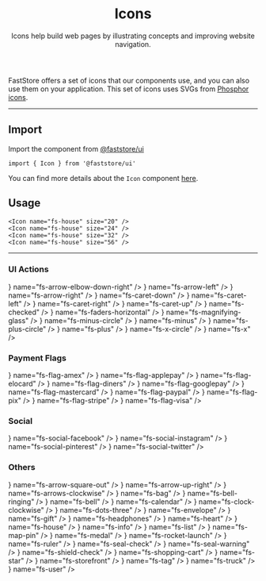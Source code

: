 
<header>

# Icons

Icons help build web pages by illustrating concepts and improving website navigation.

</header>

FastStore offers a set of icons that our components use, and you can also use them on your application. This set of icons uses SVGs from [Phosphor icons](https://phosphoricons.com/).

---

## Import

Import the component from [@faststore/ui](/../components)

```tsx copy
import { Icon } from '@faststore/ui'
```

You can find more details about the `Icon` component [here](/components/atoms/icon).

## Usage

<OverviewSection>
  <Icon name="fs-house" size="20" />
  <Icon name="fs-house" size="24" />
  <Icon name="fs-house" size="32" />
  <Icon name="fs-house" size="56" />
</OverviewSection>

```tsx copy
<Icon name="fs-house" size="20" />
<Icon name="fs-house" size="24" />
<Icon name="fs-house" size="32" />
<Icon name="fs-house" size="56" />
```

---

### UI Actions

<IconList>
  <IconComponent icon={<Icon name="fs-arrow-elbow-down-right" />} name="fs-arrow-elbow-down-right" />
  <IconComponent icon={<Icon name="fs-arrow-left" />} name="fs-arrow-left" />
  <IconComponent icon={<Icon name="fs-arrow-right" />} name="fs-arrow-right" />
  <IconComponent icon={<Icon name="fs-caret-down" />} name="fs-caret-down" />
  <IconComponent icon={<Icon name="fs-caret-left" />} name="fs-caret-left" />
  <IconComponent icon={<Icon name="fs-caret-right" />} name="fs-caret-right" />
  <IconComponent icon={<Icon name="fs-caret-up" />} name="fs-caret-up" />
  <IconComponent icon={<Icon name="fs-checked" />} name="fs-checked" />
  <IconComponent icon={<Icon name="fs-faders-horizontal" />} name="fs-faders-horizontal" />
  <IconComponent icon={<Icon name="fs-magnifying-glass" />} name="fs-magnifying-glass" />
  <IconComponent icon={<Icon name="fs-minus-circle" />} name="fs-minus-circle" />
  <IconComponent icon={<Icon name="fs-minus" />} name="fs-minus" />
  <IconComponent icon={<Icon name="fs-plus-circle" />} name="fs-plus-circle" />
  <IconComponent icon={<Icon name="fs-plus" />} name="fs-plus" />
  <IconComponent icon={<Icon name="fs-x-circle" />} name="fs-x-circle" />
  <IconComponent icon={<Icon name="fs-x" />} name="fs-x" />
</IconList>

### Payment Flags

<IconList>
  <IconComponent icon={<Icon name="fs-flag-amex" />} name="fs-flag-amex" />
  <IconComponent icon={<Icon name="fs-flag-applepay" />} name="fs-flag-applepay" />
  <IconComponent icon={<Icon name="fs-flag-elocard" />} name="fs-flag-elocard" />
  <IconComponent icon={<Icon name="fs-flag-diners" />} name="fs-flag-diners" />
  <IconComponent icon={<Icon name="fs-flag-googlepay" />} name="fs-flag-googlepay" />
  <IconComponent icon={<Icon name="fs-flag-mastercard" />} name="fs-flag-mastercard" />
  <IconComponent icon={<Icon name="fs-flag-paypal" />} name="fs-flag-paypal" />
  <IconComponent icon={<Icon name="fs-flag-pix" />} name="fs-flag-pix" />
  <IconComponent icon={<Icon name="fs-flag-stripe" />} name="fs-flag-stripe" />
  <IconComponent icon={<Icon name="fs-flag-visa" />} name="fs-flag-visa" />
</IconList>

### Social

<IconList>
  <IconComponent icon={<Icon name="fs-social-facebook" />} name="fs-social-facebook" />
  <IconComponent icon={<Icon name="fs-social-instagram" />} name="fs-social-instagram" />
  <IconComponent icon={<Icon name="fs-social-pinterest" />} name="fs-social-pinterest" />
  <IconComponent icon={<Icon name="fs-social-twitter" />} name="fs-social-twitter" />
</IconList>

### Others

<IconList>
  <IconComponent icon={<Icon name="fs-arrow-square-out" />} name="fs-arrow-square-out" />
  <IconComponent icon={<Icon name="fs-arrow-up-right" />} name="fs-arrow-up-right" />
  <IconComponent icon={<Icon name="fs-arrows-clockwise" />} name="fs-arrows-clockwise" />
  <IconComponent icon={<Icon name="fs-bag" />} name="fs-bag" />
  <IconComponent icon={<Icon name="fs-bell-ringing" />} name="fs-bell-ringing" />
  <IconComponent icon={<Icon name="fs-bell" />} name="fs-bell" />
  <IconComponent icon={<Icon name="fs-calendar" />} name="fs-calendar" />
  <IconComponent icon={<Icon name="fs-clock-clockwise" />} name="fs-clock-clockwise" />
  <IconComponent icon={<Icon name="fs-dots-three" />} name="fs-dots-three" />
  <IconComponent icon={<Icon name="fs-envelope" />} name="fs-envelope" />
  <IconComponent icon={<Icon name="fs-gift" />} name="fs-gift" />
  <IconComponent icon={<Icon name="fs-headphones" />} name="fs-headphones" />
  <IconComponent icon={<Icon name="fs-heart" />} name="fs-heart" />
  <IconComponent icon={<Icon name="fs-house" />} name="fs-house" />
  <IconComponent icon={<Icon name="fs-info" />} name="fs-info" />
  <IconComponent icon={<Icon name="fs-list" />} name="fs-list" />
  <IconComponent icon={<Icon name="fs-map-pin" />} name="fs-map-pin" />
  <IconComponent icon={<Icon name="fs-medal" />} name="fs-medal" />
  <IconComponent icon={<Icon name="fs-rocket-launch" />} name="fs-rocket-launch" />
  <IconComponent icon={<Icon name="fs-ruler" />} name="fs-ruler" />
  <IconComponent icon={<Icon name="fs-seal-check" />} name="fs-seal-check" />
  <IconComponent icon={<Icon name="fs-seal-warning" />} name="fs-seal-warning" />
  <IconComponent icon={<Icon name="fs-shield-check" />} name="fs-shield-check" />
  <IconComponent icon={<Icon name="fs-shopping-cart" />} name="fs-shopping-cart" />
  <IconComponent icon={<Icon name="fs-star" />} name="fs-star" />
  <IconComponent icon={<Icon name="fs-storefront" />} name="fs-storefront" />
  <IconComponent icon={<Icon name="fs-tag" />} name="fs-tag" />
  <IconComponent icon={<Icon name="fs-truck" />} name="fs-truck" />
  <IconComponent icon={<Icon name="fs-user" />} name="fs-user" />
</IconList>
